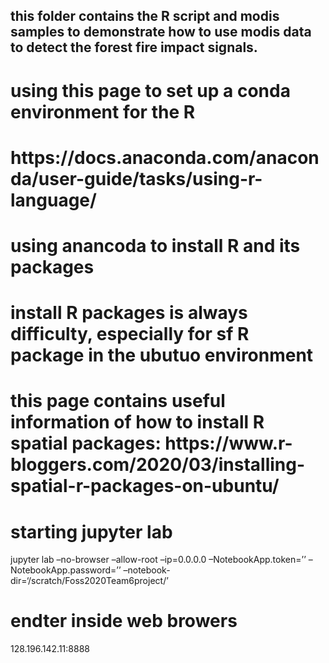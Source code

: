 ## this folder contains the R script and modis samples to demonstrate how to use modis data to detect the forest fire impact signals. 
# using this page to set up a conda environment for the R
# https://docs.anaconda.com/anaconda/user-guide/tasks/using-r-language/
# using anancoda to install R and its packages 

# install R packages is always difficulty, especially for sf R package in the ubutuo environment  
# this page contains useful information of how to install R spatial packages: https://www.r-bloggers.com/2020/03/installing-spatial-r-packages-on-ubuntu/

# starting  jupyter lab
jupyter lab --no-browser --allow-root --ip=0.0.0.0 --NotebookApp.token='' --NotebookApp.password='' --notebook-dir='/scratch/Foss2020Team6project/'

# endter inside web browers
128.196.142.11:8888
